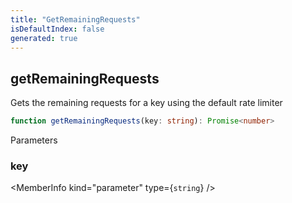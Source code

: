 ```yaml
---
title: "GetRemainingRequests"
isDefaultIndex: false
generated: true
---
```



<!-- This file was generated from the CommandKit source. Do not modify. Instead, re-run the "docgen" script -->


## getRemainingRequests

<GenerationInfo sourceFile="packages/commandkit/src/utils/useful-stuff/ratelimiter.ts" sourceLine="268" packageName="commandkit" />

Gets the remaining requests for a key using the default rate limiter

```ts title="Signature"
function getRemainingRequests(key: string): Promise<number>
```
Parameters

### key

<MemberInfo kind="parameter" type={`string`} />

